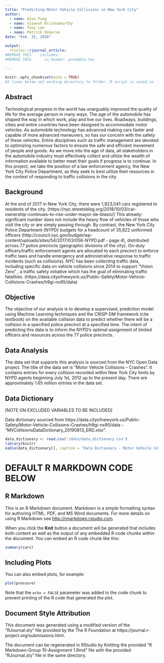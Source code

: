 ```yaml
---
title: "Predicting Motor Vehicle Collisions in New York City"
author:
  - name: Alex Fung
  - name: Viswesh Krishnamurthy
  - name: Tony Lee
  - name: Patrick Osborne
date: "Feb. 15, 2020"

output:
  rticles::rjournal_article:
#REMOVE THIS    includes:
#REMOVE THIS      in_header: preamble.tex
   
---
```


```r
knitr::opts_chunk$set(echo = TRUE)
#2 lines below set working directory to folder .R script is saved in
```

## Abstract

Technological progress in the world has unarguably improved the quality of life for the average person in many ways. The age of the automobile has shaped the way in which work, play and live our lives. Roadways, buildings, cities and entire countries have been designed to accommodate motor vehicles. As automobile technology has advanced making cars faster and capable of more advanced maneuvers, so has our concern with the safety of these vehicles. Entire disciplines such as traffic management are devoted to optimizing numerous factors to ensure the safe and efficient movement of people and goods. As we move into the age of data, all stakeholders in the automobile industry must effectively collect and utilize the wealth of information available to better meet their goals if progress is to continue. In this project, we take the position of a law enforcement agency, the New York City Police Department, as they seek to best utilize their resources in the context of responding to traffic collisions in the city.

## Background

At the end of 2017 in New York City, there were 1,923,041 cars registered to residents of the city. (https://nyc.streetsblog.org/2018/10/03/car-ownership-continues-to-rise-under-mayor-de-blasio/) This already-significant number does not include the heavy flow of vehicles of those who visit the city or are simply passing through. By contrast, the New York City Police Department (NYPD) budgets for a headcount of 35,822 uniformed officers (http://council.nyc.gov/budget/wp-content/uploads/sites/54/2017/03/056-NYPD.pdf - page 4), distributed across 77 police precincts (geographic divisions of the city).  On-duty officers/traffic enforcement agents are allocated to each precinct to enforce traffic laws and handle emergency and administrative response to traffic incidents (such as collisions). NYC has been collecting traffic data, including specific data on vehicle collisions since 2014 to support “Vision Zero” , a traffic safety initiative which has the goal of eliminating traffic fatalities. (https://data.cityofnewyork.us/Public-Safety/Motor-Vehicle-Collisions-Crashes/h9gi-nx95/data)

## Objective

The objective of our analysis is to develop a supervised, prediction model using Machine Learning techniques and the CRISP-DM framework (cite textbook) on the available collision data to predict whether there will be a collision in a specified police precinct at a specified time. The intent of predicting this data is to inform the NYPD’s optimal assignment of limited officers and resources across the 77 police precincts.

## Data Analysis

The data set that supports this analysis is sourced from the NYC Open Data project. The title of the data set is “Motor Vehicle Collisions – Crashes”. It contains entries for every collision recorded within New York City limits by NYPD agents beginning July 1st, 2012 up to the present day. There are approximately 1.65 million entries in the data set.

## Data Dictionary

[NOTE ON EXCLUDED VARIABLES TO BE INCLUDED]

Data dictionary sourced from https://data.cityofnewyork.us/Public-Safety/Motor-Vehicle-Collisions-Crashes/h9gi-nx95/data - "MVCollisionsDataDictionary_20190813_ERD.xlsx".



```r
data_dictionary <- read.csv('/data/data_dictionary.csv')
library(knitr)
kable(data_dictionary[], caption = "Data Dictionary - Motor Vehicle Collisions – Crashes", format = "latex")
```

# DEFAULT R MARKDOWN CODE BELOW

## R Markdown

This is an R Markdown document. Markdown is a simple formatting syntax for authoring HTML, PDF, and MS Word documents. For more details on using R Markdown see <http://rmarkdown.rstudio.com>.

When you click the **Knit** button a document will be generated that includes both content as well as the output of any embedded R code chunks within the document. You can embed an R code chunk like this:

```r
summary(cars)
```

## Including Plots

You can also embed plots, for example:

```r
plot(pressure)
```

Note that the `echo = FALSE` parameter was added to the code chunk to prevent printing of the R code that generated the plot.

## Document Style Attribution

This document was generated using a modified version of the "RJournal.sty" file provided by the The R Foundation at https://journal.r-project.org/submissions.html.

The document can be regenerated in RStudio by Knitting the provided "R Markdown-Group 10-Assignment 1.Rmd" file with the provided "RJournal.sty" file in the same directory.